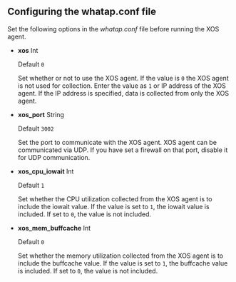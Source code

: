 ## Configuring the whatap.conf file

Set the following options in the *whatap.conf* file before running the XOS agent.

- **xos** <span class='type'>Int</span>

  Default `0`

  Set whether or not to use the XOS agent. If the value is `0` the XOS agent is not used for collection. Enter the value as `1` or IP address of the XOS agent. If the IP address is specified, data is collected from only the XOS agent.

- **xos_port** <span class='type'>String</span>

  Default `3002`

  Set the port to communicate with the XOS agent. XOS agent can be communicated via UDP. If you have set a firewall on that port, disable it for UDP communication.

- **xos_cpu_iowait** <span class='type'>Int</span>

  Default `1`

  Set whether the CPU utilization collected from the XOS agent is to include the iowait value. If the value is set to `1`, the iowait value is included. If set to `0`, the value is not included.

- **xos_mem_buffcache** <span class='type'>Int</span>

  Default `0`

  Set whether the memory utilization collected from the XOS agent is to include the buffcache value. If the value is set to `1`, the buffcache value is included. If set to `0`, the value is not included.
